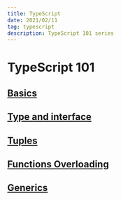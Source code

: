 ```yaml
---
title: TypeScript
date: 2021/02/11
tag: typescript
description: TypeScript 101 series
---
```


# TypeScript 101

## [Basics](/typescript/basics)

## [Type and interface](/typescript/type-and-interface)

## [Tuples](/typescript/tuples)

## [Functions Overloading](/typescript/functions-overloading)

## [Generics](/typescript/generics)
